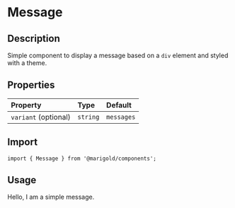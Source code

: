 
<Meta title="Components/Content/Message" />

# Message

## Description

Simple component to display a message based on a `div` element and styled with a theme.

## Properties

| Property             | Type     | Default    |
| :------------------- | :------- | :--------- |
| `variant` (optional) | `string` | `messages` |

## Import

```tsx
import { Message } from '@marigold/components';
```

## Usage

<Preview>
  <Story name="Message">
    <Message>Hello, I am a simple message.</Message>
  </Story>
</Preview>

